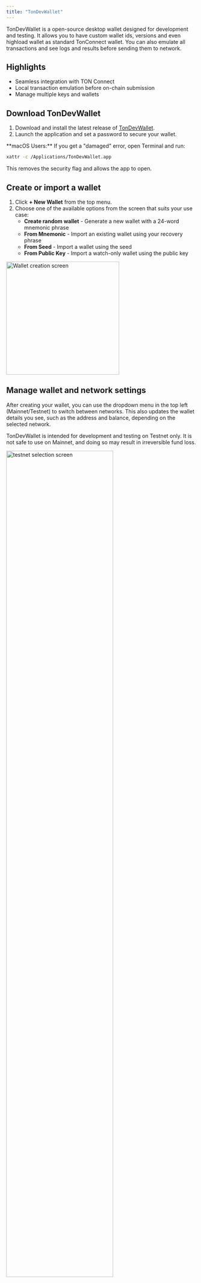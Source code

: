 ```yaml
---
title: "TonDevWallet"
---
```


TonDevWallet is a open-source desktop wallet designed for development and testing. It allows you to have custom wallet ids, versions and even highload wallet as standard TonConnect wallet. You can also emulate all transactions and see logs and results before sending them to network.

## Highlights

- Seamless integration with TON Connect
- Local transaction emulation before on-chain submission
- Manage multiple keys and wallets

## Download TonDevWallet

1. Download and install the latest release of [TonDevWallet](https://github.com/TonDevWallet/TonDevWallet/releases/tag/app-v0.7.2).
2. Launch the application and set a password to secure your wallet.

<Tip> 
**macOS Users:** If you get a "damaged" error, open Terminal and run:

```bash
xattr -c /Applications/TonDevWallet.app
```
This removes the security flag and allows the app to open. 
</Tip>

## Create or import a wallet

1. Click **+ New Wallet** from the top menu.
2. Choose one of the available options from the screen that suits your use case:
   - **Create random wallet** - Generate a new wallet with a 24-word mnemonic phrase
   - **From Mnemonic** - Import an existing wallet using your recovery phrase
   - **From Seed** - Import a wallet using the seed
   - **From Public Key** - Import a watch-only wallet using the public key

<img src="/resources/images/tondevwallet/wallet.png" alt="Wallet creation screen" height="300" className="rounded-lg" />

## Manage wallet and network settings

After creating your wallet, you can use the dropdown menu in the top left (Mainnet/Testnet) to switch between networks. This also updates the wallet details you see, such as the address and balance, depending on the selected network.

<Warning> TonDevWallet is intended for development and testing on Testnet only. It is not safe to use on Mainnet, and doing so may result in irreversible fund loss. </Warning>

<img src="/resources/images/tondevwallet/testnet.png" alt="testnet selection screen" height="75%" width="75%" className="rounded-lg" />

In the wallet view, you can see the wallet address in _Bounceable, Non-Bounceable, and Raw formats_ and also your _Balance_ which updates once tokens are received.

Depending on which network (Mainnet or Testnet) you are connected to, the wallet address information displayed will change. This ensures you always interact with the correct chain environment.

## Get testnet tokens

You can get free test coins from [@testgiver\_ton\_bot](https://t.me/testgiver_ton_bot). Once you open the bot, paste your Testnet wallet address from TonDevWallet. The bot will send 2 TON to your address, and you can only request once per hour.

## Transfer tokens and preview transaction

The wallet becomes active only after you approve and send your first outgoing transaction, which deploys the wallet contract to the blockchain. To send a token:

1. In your wallet view, click **Transfer**.
2. Fill in the fields as shown on screen:
   - **Recipient address** – enter your own wallet address (or another valid TON wallet if you want to test sending externally).
   - **Amount** – specify how much TON to send.
   - **Message mode** – select a mode from the dropdown (e.g. 0, 64, 128) and, if needed, tick any of the extra options such as fees, bounce, errors, or destroy.
   - **Optional payload** – you can also add a message, `stateInit`, or raw cell based on your use case.
3. Click **Emulate** to preview the transaction before sending.

<img src="/resources/images/tondevwallet/transfer.png" alt="transfer screen" height="75%" width="75%" className="rounded-lg" />

The local transaction emulation screen lets you preview how a transaction will behave before it's sent to the TON blockchain. This way, you can verify the details and catch errors early without risking real execution.

You can also:

- Copy the transaction hash
- Download the transaction graph
- Open the transaction in a TON blockchain explorer

<img src="/resources/images/tondevwallet/graph.png" alt="Transaction graph screen" className="rounded-lg" />

Clicking **View Details** on the graph opens a detailed TVM execution trace, showing exactly how the transaction would be processed step by step.

<img src="/resources/images/tondevwallet/tvm.png" alt="TVM execution trace screen" className="rounded-lg" />

Once you are satisfied with the transaction results, click **Approve** to execute the transaction on the blockchain. You can also view this transaction with the [Testnet explorer](https://testnet.tonscan.org/).

## Connect TonDevWallet to a TonConnect dApp

To connect TonDevWallet with a TonConnect-enabled dApp, follow these steps:

1. In the dApp, open the wallet list and select **Tonkeeper** to display the connection QR code.
2. In TonDevWallet, click **TonConnect**.
3. TonDevWallet will automatically scan the QR code on your screen and establish the connection.

Once approved, your wallet is linked and ready to interact with the dApp.
